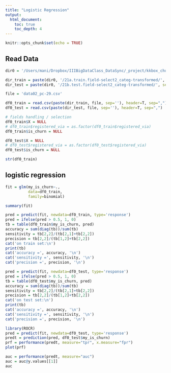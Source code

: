 ```yaml
---
title: "Logistic Regression"
output: 
  html_document:
    toc: true
    toc_depth: 4
---
```


```r
knitr::opts_chunk$set(echo = TRUE)
```


## Read Data 
```r
dir0 = '/Users/mani/Dropbox/IIIBigDataClass_DataSync/_project/kkbox_churn_R/'

dir_train = paste(dir0, '/21a.train.field-select2_categ-transformed/', sep='')
dir_test = paste(dir0, '/21b.test.field-select2_categ-transformed/', sep='')

file = 'data02_pc-29.csv'

df0_train = read.csv(paste(dir_train, file, sep=''), header=T, sep=",")
df0_test = read.csv(paste(dir_test, file, sep=''), header=T, sep=",")
```


```r
# fields handling / selection 
df0_train$X = NULL
# df0_train$registered_via = as.factor(df0_train$registered_via)
df0_train$is_churn = NULL

df0_test$X = NULL
# df0_test$registered_via = as.factor(df0_test$registered_via)
df0_test$is_churn = NULL
```

```r
str(df0_train)
```

## logistic regression
```r
fit = glm(my_is_churn~., 
          data=df0_train,
          family=binomial)
```

```r
summary(fit)
```


```r
pred = predict(fit, newdata=df0_train, type='response')
pred = ifelse(pred > 0.5, 1, 0)
tb = table(df0_train$my_is_churn, pred)
accuracy = sum(diag(tb))/sum(tb)
sensitivity = tb[2,2]/(tb[2,1]+tb[2,2])
precision = tb[2,2]/(tb[1,2]+tb[2,2])
cat('on train set:\n')
print(tb)
cat('accuracy =', accuracy, '\n')
cat('sensitivity =', sensitivity, '\n')
cat('precision =', precision, '\n')
```

```r
pred = predict(fit, newdata=df0_test, type='response')
pred = ifelse(pred > 0.5, 1, 0)
tb = table(df0_test$my_is_churn, pred)
accuracy = sum(diag(tb))/sum(tb)
sensitivity = tb[2,2]/(tb[2,1]+tb[2,2])
precision = tb[2,2]/(tb[1,2]+tb[2,2])
cat('on test set:\n')
print(tb)
cat('accuracy =', accuracy, '\n')
cat('sensitivity =', sensitivity, '\n')
cat('precision =', precision, '\n')
```

```r
library(ROCR)
pred = predict(fit, newdata=df0_test, type='response')
predt = prediction(pred, df0_test$my_is_churn)
prf = performance(predt, measure="tpr", x.measure="fpr")
plot(prf)

auc = performance(predt, measure="auc")
auc = auc@y.values[[1]]
auc
```



